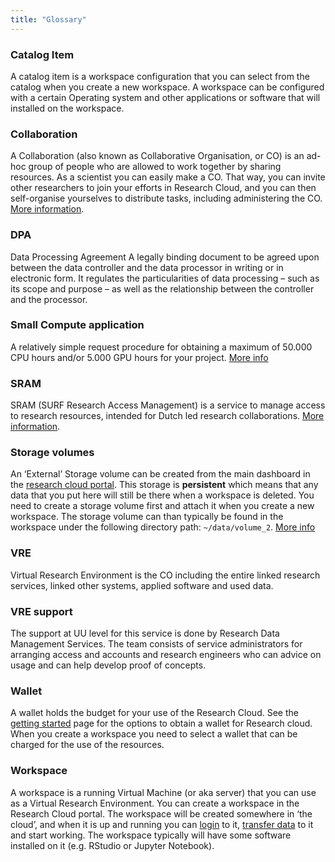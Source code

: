 ```yaml
---
title: "Glossary"
---
```


### Catalog Item
A catalog item is a workspace configuration that you can select from the catalog when you create a new workspace. A workspace can be configured with a certain Operating system and other applications or software that will installed on the workspace.

### Collaboration
A Collaboration (also known as Collaborative Organisation, or CO) is an ad-hoc group of people who are allowed to work together by sharing resources. As a scientist you can easily make a CO. That way, you can invite other researchers to join your efforts in Research Cloud, and you can then self-organise yourselves to distribute tasks, including administering the CO. [More information](https://servicedesk.surf.nl/wiki/pages/viewpage.action?pageId=17825822).

### DPA
Data Processing Agreement
A legally binding document to be agreed upon between the data controller and the data processor in writing or in electronic form. It regulates the particularities of data processing – such as its scope and purpose – as well as the relationship between the controller and the processor.

### Small Compute application
A relatively simple request procedure for obtaining a maximum of 50.000 CPU hours and/or 5.000 GPU hours for your project.
[More info](funding.qmd)

### SRAM
SRAM (SURF Research Access Management) is a service to manage access to research resources, intended for Dutch led research collaborations. [More information](https://wiki.surfnet.nl/pages/viewpage.action?pageId=31105834).

### Storage volumes
An 'External' Storage volume can be created from the main dashboard in the [research cloud portal](https://portal.live.surfresearchcloud.nl/). This storage is **persistent** which means that any data that you put here will still be there when a workspace is deleted. You need to create a storage volume first and attach it when you create a new workspace. The storage volume can than typically be found in the workspace under the following directory path: `~/data/volume_2`.
[More info](https://servicedesk.surf.nl/wiki/display/WIKI/External+storage+volumes)

### VRE 
Virtual Research Environment is the CO including the entire linked research services, linked other systems, applied software and used data. 

### VRE support
The support at UU level for this service is done by Research Data Management Services. The team consists of service administrators for arranging access and accounts and research engineers who can advice on usage and can help develop proof of concepts. 

### Wallet
A wallet holds the budget for your use of the Research Cloud. See the [getting started](onboarding.qmd) page for the options to obtain a wallet for Research cloud. When you create a workspace you need to select a wallet that can be charged for the use of the resources.

### Workspace
A workspace is a running Virtual Machine (or aka server) that you can use as a Virtual Research Environment. You can create a workspace in the Research Cloud portal. The workspace will be created somewhere in 'the cloud', and when it is up and running you can [login](first-steps.qmd#getting-access-to-your-workspace) to it, [transfer data](first-steps.qmd#transferring-data) to it and start working. The workspace typically will have some software installed on it (e.g. RStudio or Jupyter Notebook).






